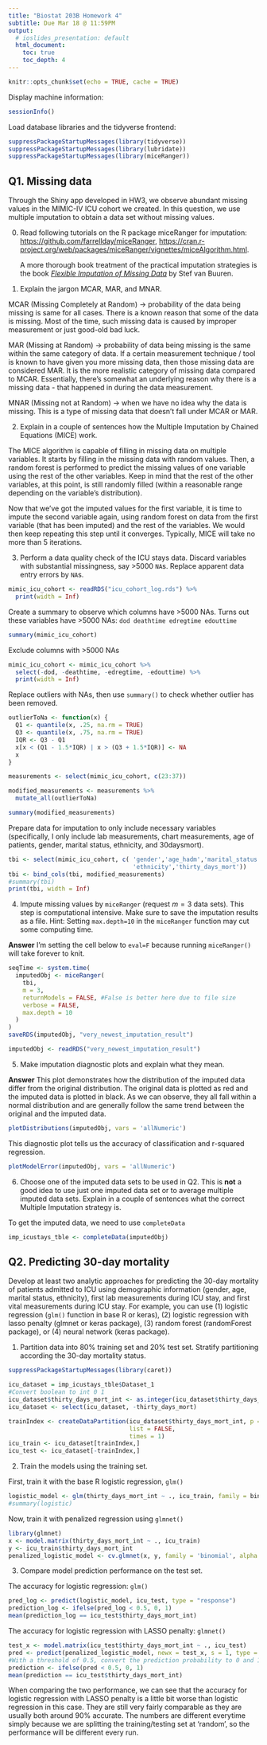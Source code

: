 ```yaml
---
title: "Biostat 203B Homework 4"
subtitle: Due Mar 18 @ 11:59PM
output:
  # ioslides_presentation: default
  html_document:
    toc: true
    toc_depth: 4
---
```


```r
knitr::opts_chunk$set(echo = TRUE, cache = TRUE)
```

Display machine information:
```r
sessionInfo()
```
Load database libraries and the tidyverse frontend:
```r
suppressPackageStartupMessages(library(tidyverse))
suppressPackageStartupMessages(library(lubridate))
suppressPackageStartupMessages(library(miceRanger))
```

## Q1. Missing data

Through the Shiny app developed in HW3, we observe abundant missing values in the MIMIC-IV ICU cohort we created. In this question, we use multiple imputation to obtain a data set without missing values.

0. Read following tutorials on the R package miceRanger for imputation: <https://github.com/farrellday/miceRanger>, <https://cran.r-project.org/web/packages/miceRanger/vignettes/miceAlgorithm.html>.

    A more thorough book treatment of the practical imputation strategies is the book [*_Flexible Imputation of Missing Data_*](https://stefvanbuuren.name/fimd/) by Stef van Buuren. 

1. Explain the jargon MCAR, MAR, and MNAR.

MCAR (Missing Completely at Random) -> probability of the data being missing is same for all cases. There is a known reason that some of the data is missing. Most of the time, such missing data is caused by improper measurement or just good-old bad luck.

MAR (Missing at Random) -> probability of data being missing is the same within the same category of data. If a certain measurement technique / tool is known to have given you more missing data, then those missing data are considered MAR. It is the more realistic category of missing data compared to MCAR. Essentially, there's somewhat an underlying reason why there is a missing data - that happened in during the data measurement.

MNAR (Missing not at Random) -> when we have no idea why the data is missing. This is a type of missing data that doesn't fall under MCAR or MAR. 

2. Explain in a couple of sentences how the Multiple Imputation by Chained Equations (MICE) work.

The MICE algorithm is capable of filling in missing data on multiple variables. It starts by filling in the missing data with random values. Then, a random forest is performed to predict the missing values of one variable using the rest of the other variables. Keep in mind that the rest of the other variables, at this point, is still randomly filled (within a reasonable range depending on the variable's distribution).

Now that we've got the imputed values for the first variable, it is time to impute the second variable again, using random forest on data from the first variable (that has been imputed) and the rest of the variables. We would then keep repeating this step until it converges. Typically, MICE will take no more than 5 iterations.

3. Perform a data quality check of the ICU stays data. Discard variables with substantial missingness, say >5000 `NA`s. Replace apparent data entry errors by `NA`s.

```r
mimic_icu_cohort <- readRDS("icu_cohort_log.rds") %>% 
  print(width = Inf)
```

Create a summary to observe which columns have >5000 NAs. Turns out these variables have >5000 NAs: `dod deathtime edregtime edouttime`
```r
summary(mimic_icu_cohort)
```

Exclude columns with >5000 NAs
```r
mimic_icu_cohort <- mimic_icu_cohort %>% 
  select(-dod, -deathtime, -edregtime, -edouttime) %>% 
  print(width = Inf)
```

Replace outliers with NAs, then use `summary()` to check whether outlier has been removed.
```r

outlierToNa <- function(x) {
  Q1 <- quantile(x, .25, na.rm = TRUE)
  Q3 <- quantile(x, .75, na.rm = TRUE)
  IQR <- Q3 - Q1
  x[x < (Q1 - 1.5*IQR) | x > (Q3 + 1.5*IQR)] <- NA
  x
}

measurements <- select(mimic_icu_cohort, c(23:37))

modified_measurements <- measurements %>% 
  mutate_all(outlierToNa)

summary(modified_measurements)
```

Prepare data for imputation to only include necessary variables (specifically, I only include lab measurements, chart measurements, age of patients, gender, marital status, ethnicity, and 30daysmort).
```r
tbi <- select(mimic_icu_cohort, c( 'gender','age_hadm','marital_status',
                                   'ethnicity','thirty_days_mort'))
tbi <- bind_cols(tbi, modified_measurements)
#summary(tbi)
print(tbi, width = Inf)
```
4. Impute missing values by `miceRanger` (request $m=3$ data sets). This step is computational intensive. Make sure to save the imputation results as a file. Hint: Setting `max.depth=10` in the `miceRanger` function may cut some computing time.

**Answer**
I'm setting the cell below to `eval=F` because running `miceRanger()` will take forever to knit.
```r
seqTime <- system.time(
  imputedObj <- miceRanger(
    tbi,
    m = 3,
    returnModels = FALSE, #False is better here due to file size
    verbose = FALSE,
    max.depth = 10
  )
)
saveRDS(imputedObj, "very_newest_imputation_result") 
```

```r
imputedObj <- readRDS("very_newest_imputation_result")
```


5. Make imputation diagnostic plots and explain what they mean.

**Answer**
This plot demonstrates how the distribution of the imputed data differ from the original distribution. The original data is plotted as red and the imputed data is plotted in black. As we can observe, they all fall within a normal distribution and are generally follow the same trend between the original and the imputed data.
```r
plotDistributions(imputedObj, vars = 'allNumeric')
```


This diagnostic plot tells us the accuracy of classification and r-squared regression.
```r
plotModelError(imputedObj, vars = 'allNumeric')
```

6. Choose one of the imputed data sets to be used in Q2. This is **not** a good idea to use just one imputed data set or to average multiple imputed data sets. Explain in a couple of sentences what the correct Multiple Imputation strategy is.


To get the imputed data, we need to use `completeData`
```r
imp_icustays_tble <- completeData(imputedObj)
```

## Q2. Predicting 30-day mortality

Develop at least two analytic approaches for predicting the 30-day mortality of patients admitted to ICU using demographic information (gender, age, marital status, ethnicity), first lab measurements during ICU stay, and first vital measurements during ICU stay. For example, you can use (1) logistic regression (`glm()` function in base R or keras), (2) logistic regression with lasso penalty (glmnet or keras package), (3) random forest (randomForest package), or (4) neural network (keras package).

1. Partition data into 80% training set and 20% test set. Stratify partitioning according the 30-day mortality status.

```r
suppressPackageStartupMessages(library(caret))
```

```r
icu_dataset = imp_icustays_tble$Dataset_1
#Convert boolean to int 0 1
icu_dataset$thirty_days_mort_int <- as.integer(icu_dataset$thirty_days_mort)
icu_dataset <- select(icu_dataset, -thirty_days_mort)

trainIndex <- createDataPartition(icu_dataset$thirty_days_mort_int, p = .8,
                                  list = FALSE,
                                  times = 1)
icu_train <- icu_dataset[trainIndex,]
icu_test <- icu_dataset[-trainIndex,]
```

2. Train the models using the training set.

First, train it with the base R logistic regression, `glm()`
```r
logistic_model <- glm(thirty_days_mort_int ~ ., icu_train, family = binomial)
#summary(logistic)
```

Now, train it with penalized regression using `glmnet()`
```r
library(glmnet)
x <- model.matrix(thirty_days_mort_int ~ ., icu_train)
y <- icu_train$thirty_days_mort_int
penalized_logistic_model <- cv.glmnet(x, y, family = 'binomial', alpha = 1)
```

3. Compare model prediction performance on the test set.

The accuracy for logistic regression: `glm()`
```r
pred_log <- predict(logistic_model, icu_test, type = "response")
prediction_log <- ifelse(pred_log < 0.5, 0, 1)
mean(prediction_log == icu_test$thirty_days_mort_int)
```

The accuracy for logistic regression with LASSO penalty: `glmnet()`
```r
test_x <- model.matrix(icu_test$thirty_days_mort_int ~ ., icu_test)
pred <- predict(penalized_logistic_model, newx = test_x, s = 1, type = "response")
#With a threshold of 0.5, convert the prediction probability to 0 and 1
prediction <- ifelse(pred < 0.5, 0, 1)
mean(prediction == icu_test$thirty_days_mort_int)
```

When comparing the two performance, we can see that the accuracy for logistic regression with LASSO penalty is a little bit worse than logistic regression in this case. They are still very fairly comparable as they are usually both around 90% accurate. The numbers are different everytime simply because we are splitting the training/testing set at 'random', so the performance will be different every run.